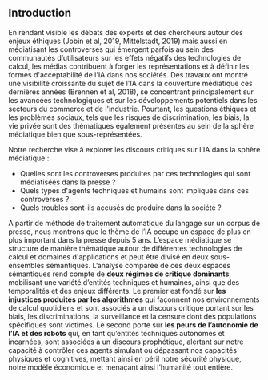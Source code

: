 ## Introduction

En rendant visible les débats des experts et des chercheurs autour des enjeux éthiques (Jobin et al, 2019,  Mittelstadt, 2019) mais aussi en médiatisant les controverses qui émergent parfois au sein des communautés d’utilisateurs sur les effets négatifs des technologies de calcul, les médias contribuent à forger les représentations et à définir les formes d'acceptabilité de l'IA dans nos sociétés. Des travaux ont montré une visibilité croissante du sujet de l'IA dans la couverture médiatique ces dernières années (Brennen et al, 2018), se concentrant principalement sur les avancées technologiques et sur les développements potentiels dans les secteurs du commerce et de l'industrie. Pourtant, les questions éthiques et les problèmes sociaux, tels que les risques de discrimination, les biais, la vie privée sont des thématiques également présentes au sein de la sphère médiatique bien que sous-représentées.

Notre recherche vise à explorer les discours critiques sur l'IA dans la sphère médiatique : 
- Quelles sont les controverses produites par ces technologies qui sont médiatisées dans la presse ? 
- Quels types d'agents techniques et humains sont impliqués dans ces controverses ? 
- Quels troubles sont-ils accusés de produire dans la société ?

A partir de méthode de traitement automatique du langage sur un corpus de presse, nous montrons que le thème de l’IA occupe un espace de plus en plus important dans la presse depuis 5 ans. L’espace médiatique se structure de manière thématique autour de différentes technologies de calcul et domaines d'applications et peut être divisé en deux sous-ensembles sémantiques. L’analyse comparée de ces deux espaces sémantiques rend compte de **deux régimes de critique dominants**, mobilisant une variété d’entités techniques et humaines, ainsi que des temporalités et des enjeux différents. 
Le premier est fondé sur **les injustices produites par les algorithmes** qui façonnent nos environnements de calcul quotidiens et sont associés à un discours critique portant sur les biais, les discriminations, la surveillance et la censure dont des populations spécifiques sont victimes. 
Le second porte sur **les peurs de l’autonomie de l’IA et des robots** qui, en tant qu’entités techniques autonomes et incarnées, sont associées à un discours prophétique, alertant sur notre capacité à contrôler ces agents simulant ou dépassant nos capacités physiques et cognitives, mettant ainsi en péril notre sécurité physique, notre modèle économique et menaçant ainsi l’humanité tout entière.

